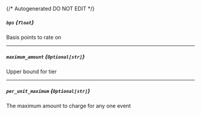{/* Autogenerated DO NOT EDIT  */}
##### `bps` *{`float`}*
Basis points to rate on

---
##### `maximum_amount` *{`Optional[str]`}*
Upper bound for tier

---
##### `per_unit_maximum` *{`Optional[str]`}*
The maximum amount to charge for any one event

